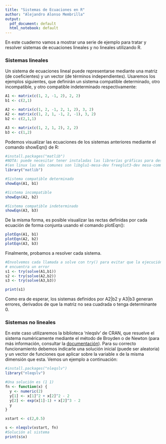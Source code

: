 ```yaml
---
title: "Sistemas de Ecuaciones en R"
author: "Alejandro Alonso Membrilla"
output:
  pdf_document: default
  html_notebook: default
---
```


En este cuaderno vamos a mostrar una serie de ejemplo para tratar y resolver sistemas de ecuaciones lineales y no lineales utilizando R.


<h3>Sistemas lineales</h3>

Un sistema de ecuaciones lineal puede representarse mediante una matriz (de coeficientes) y un vector (de términos independientes). Usaremos los ejemplos siguientes, que definirán un sistema compatible determinado, otro incompatible, y otro compatible indeterminado respectivamente:

```r
A1 <- matrix(c(1, 2, -1, 2), 2, 2)
b1 <- c(2,1)

A2 <- matrix(c(1, 2, -1, 2, 1, 2), 3, 2)
A2 <- matrix(c(1, 2, 1, -1, 2, -1), 3, 2)
b2 <- c(2,1,1)

A3 <- matrix(c(1, 2, 1, 2), 2, 2)
b3 <- c(1,2)
```

Podemos visualizar las ecuaciones de los sistemas anteriores mediante el comando showEqn() de R:

```r
#install.packages("matlib")
#NOTA: puede necesitar tener instaladas las librerías gráficas para desarrolladores 
#(en linux las más comunes son libglu1-mesa-dev freeglut3-dev mesa-common-dev)
library("matlib")
```

```r
#Sistema compatible determinado
showEqn(A1, b1)
```

```r
#Sistema incompatible
showEqn(A2, b2)
```

```r
#Sistema compatible indeterminado
showEqn(A3, b3)
```
De la misma forma, es posible visualizar las rectas definidas por cada ecuación de forma conjunta usando el comando plotEqn():

```r
plotEqn(A1, b1)
plotEqn(A2, b2)
plotEqn(A3, b3)
```
Finalmente, probamos a resolver cada sistema.

```r
#Envolvemos cada llamada a solve con try() para evitar que la ejecución aborte si 
# encuentra un error
s1 <- try(solve(A1,b1))
s2 <- try(solve(A2,b2))
s3 <- try(solve(A3,b3))
```
```r
print(s1)
```

Como era de esperar, los sistemas definidos por A2|b2 y A3|b3 generan errores, derivados de que la matriz no sea cuadrada o tenga determinante 0.

<h3>Sistemas no lineales</h3>
En este caso utilizaremos la biblioteca 'nleqslv' de CRAN, que resuelve el sistema numéricamente mediante el método de Broyden o de Newton (para más información, consultar la [documentación](https://cran.r-project.org/web/packages/nleqslv/nleqslv.pdf)). Para su correcto funcionamiento debemos indicarle una solución inicial (puede ser aleatoria) y un vector de funciones que aplicar sobre la variable x de la misma dimensión que esta. Vemos un ejemplo a continuación:

```r
#install.packages("nleqslv")
library("nleqslv")
```

```r
#Una solución es (1 1)
fn <- function(x) {
  y <- numeric(2)
  y[1] <- x[1]^2 + x[2]^2 - 2
  y[2] <- exp(x[1]-1) + x[2]^3 - 2
  y
}

xstart <- c(2,0.5)

s <- nleqslv(xstart, fn)
#Solución al sistema
print(s$x)
```

